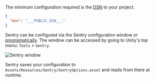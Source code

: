 The minimum configuration required is the [DSN](/product/sentry-basics/dsn-explainer/) to your project.


```json {tabTitle: Public DSN}
{
  "dsn": "___PUBLIC_DSN___"
}
```

Sentry can be configured via the Sentry configuration window or [programatically](/platforms/unity/configuration/options/).
The window can be accessed by going to Unity's top menu: `Tools` > `Sentry`.

![Sentry window](./img/unity-sentry-window.png)

Sentry saves your configuration to `Assets/Resources/Sentry/SentryOptions.asset` and reads from there at runtime.
